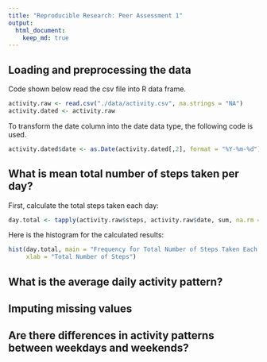 ```yaml
---
title: "Reproducible Research: Peer Assessment 1"
output: 
  html_document:
    keep_md: true
---
```



## Loading and preprocessing the data  
Code shown below read the csv file into R data frame.  
```r
activity.raw <- read.csv("./data/activity.csv", na.strings = "NA")
activity.dated <- activity.raw
```
To transform the date column into the date data type, the following code is used.
```r
activity.dated$date <- as.Date(activity.dated[,2], format = "%Y-%m-%d")
```


## What is mean total number of steps taken per day?
First, calculate the total steps taken each day:
```r
day.total <- tapply(activity.raw$steps, activity.raw$date, sum, na.rm = TRUE)
```
Here is the histogram for the calculated results:
```r
hist(day.total, main = "Frequency for Total Number of Steps Taken Each Day",
     xlab = "Total Number of Steps")
```


## What is the average daily activity pattern?



## Imputing missing values



## Are there differences in activity patterns between weekdays and weekends?
